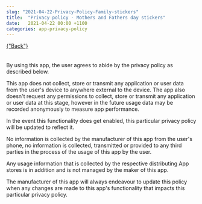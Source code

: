 ```yaml
---
slug: "2021-04-22-Privacy-Policy-Family-stickers"
title:  "Privacy policy - Mothers and Fathers day stickers"
date:   2021-04-22 00:00 +1100
categories: app-privacy-policy
---
```


<div className="blogpage">
    <a href={"/blog"} smooth duration={1000}>
    {"Back"}
    </a>
</div>


<div className="blogText">

<br/>
<br/>
By using  this app, the user agrees to abide by the privacy policy as described below.

This app does not collect, store or transmit any application or user data from the user's device to anywhere external to the device. The app also doesn't request any permissions to collect, store or transmit any application or user data at this stage, however in the future usage data may be recorded anonymously to measure  app performance.

In the event this functionality does get enabled, this particular privacy policy will be updated to reflect it.

No information is collected by the manufacturer of this app from the user's phone, no information is collected, transmitted or provided to any third parties in the process of the usage of this app by the user.

Any usage information that is collected by the respective distributing App stores is in addition and is not managed by the maker of this app.

The manufacturer of this app will always endeavour to update this policy when any changes are made to this app's functionality that impacts this particular privacy policy.
</div>